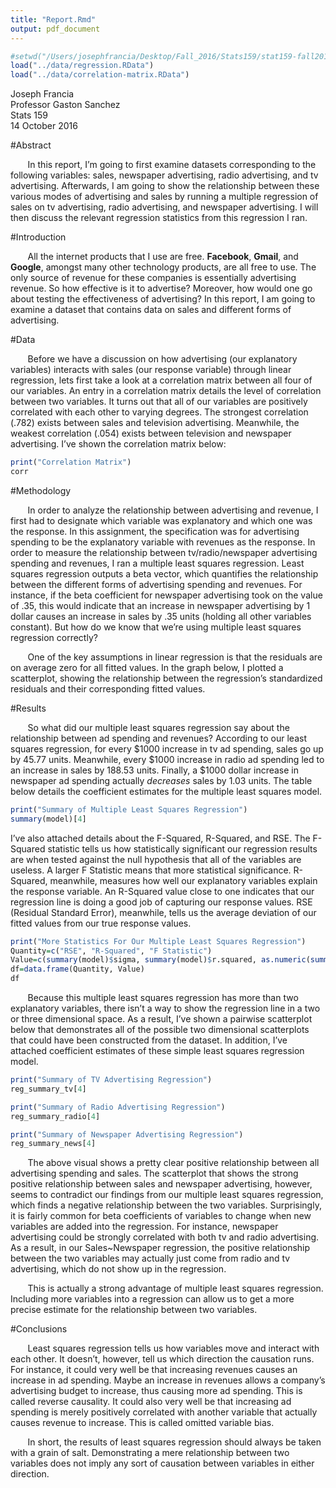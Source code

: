 ```yaml
---
title: "Report.Rmd"
output: pdf_document
---
```


```r
#setwd("/Users/josephfrancia/Desktop/Fall_2016/Stats159/stat159-fall2016-hw03/report")
load("../data/regression.RData")
load("../data/correlation-matrix.RData")
```

Joseph Francia  
Professor Gaston Sanchez  
Stats 159  
14 October 2016  


#Abstract

&nbsp;&nbsp;&nbsp;&nbsp;&nbsp;&nbsp; In this report, I'm going to first examine datasets corresponding to the following variables: sales, newspaper advertising, radio advertising, and tv advertising. Afterwards, I am going to show the relationship between these various modes of advertising and sales by running a multiple regression of sales on tv advertising, radio advertising, and newspaper advertising. I will then discuss the relevant regression statistics from this regression I ran.  

#Introduction

&nbsp;&nbsp;&nbsp;&nbsp;&nbsp;&nbsp; All the internet products that I use are free. **Facebook**, **Gmail**, and **Google**, amongst many other technology products, are all free to use. The only source of revenue for these companies is essentially advertising revenue. So how effective is it to advertise? Moreover, how would one go about testing the effectiveness of advertising? In this report, I am going to examine a dataset that contains data on sales and different forms of advertising. 

#Data

&nbsp;&nbsp;&nbsp;&nbsp;&nbsp;&nbsp; Before we have a discussion on how advertising (our explanatory variables) interacts with sales (our response variable) through linear regression, lets first take a look at a correlation matrix between all four of our variables. An entry in a correlation matrix details the level of correlation between two variables. It turns out that all of our variables are positively correlated with each other to varying degrees. The strongest correlation (.782) exists between sales and television advertising. Meanwhile, the weakest correlation (.054) exists between television and newspaper advertising. I've shown the correlation matrix below: 


```r
print("Correlation Matrix")
corr
```


#Methodology

&nbsp;&nbsp;&nbsp;&nbsp;&nbsp;&nbsp; In order to analyze the relationship between advertising and revenue, I first had to designate which variable was explanatory and which one was the response. In this assignment, the specification was for advertising spending to be the explanatory variable with revenues as the response. In order to measure the relationship between tv/radio/newspaper advertising spending and revenues, I ran a multiple least squares regression. Least squares regression outputs a beta vector, which quantifies the relationship between the different forms of advertising spending and revenues. For instance, if the beta coefficient for newspaper advertising took on the value of .35, this would indicate that an increase in newspaper advertising by 1 dollar causes an increase in sales by .35 units (holding all other variables constant). But how do we know that we're using multiple least squares regression correctly?  

&nbsp;&nbsp;&nbsp;&nbsp;&nbsp;&nbsp; One of the key assumptions in linear regression is that the residuals are on average zero for all fitted values. In the graph below, I plotted a scatterplot, showing the relationship between the regression's standardized residuals and their corresponding fitted values.  


\includegraphics[width=600pt, height=300pt]{../images/scale-location-plot.png}


#Results

&nbsp;&nbsp;&nbsp;&nbsp;&nbsp;&nbsp; So what did our multiple least squares regression say about the relationship between ad spending and revenues? According to our least squares regression, for every $1000 increase in tv ad spending, sales go up by 45.77 units. Meanwhile, every $1000 increase in radio ad spending led to an increase in sales by 188.53 units. Finally, a $1000 dollar increase in newspaper ad spending actually *decreases* sales by 1.03 units. The table below details the coefficient estimates for the multiple least squares model. 


```r
print("Summary of Multiple Least Squares Regression")
summary(model)[4]
```


I've also attached details about the F-Squared, R-Squared, and RSE. The F-Squared statistic tells us how statistically significant our regression results are when tested against the null hypothesis that all of the variables are useless. A larger F Statistic means that more statistical significance. R-Squared, meanwhile, measures how well our explanatory variables explain the response variable. An R-Squared value close to one indicates that our regression line is doing a good job of capturing our response values. RSE (Residual Standard Error), meanwhile, tells us the average deviation of our fitted values from our true response values. 

```r
print("More Statistics For Our Multiple Least Squares Regression")
Quantity=c("RSE", "R-Squared", "F Statistic")
Value=c(summary(model)$sigma, summary(model)$r.squared, as.numeric(summary(model)$fstatistic[1]))
df=data.frame(Quantity, Value)
df
```


&nbsp;&nbsp;&nbsp;&nbsp;&nbsp;&nbsp; Because this multiple least squares regression has more than two explanatory variables, there isn't a way to show the regression line in a two or three dimensional space. As a result, I've shown a pairwise scatterplot below that demonstrates all of the possible two dimensional scatterplots that could have been constructed from the dataset. In addition, I've attached coefficient estimates of these simple least squares regression model.

```r
print("Summary of TV Advertising Regression")
reg_summary_tv[4]
```

```r
print("Summary of Radio Advertising Regression")
reg_summary_radio[4]
```

```r
print("Summary of Newspaper Advertising Regression")
reg_summary_news[4]
```

\includegraphics[width=600pt, height=300pt]{../images/scatterplot-matrix.png}

&nbsp;&nbsp;&nbsp;&nbsp;&nbsp;&nbsp; The above visual shows a pretty clear positive relationship between all advertising spending and sales. The scatterplot that shows the strong positive relationship between sales and newspaper advertising, however, seems to contradict our findings from our multiple least squares regression, which finds a negative relationship between the two variables. Surprisingly, it is fairly common for beta coefficients of variables to change when new variables are added into the regression. For instance, newspaper advertising could be strongly correlated with both tv and radio advertising. As a result, in our Sales~Newspaper regression, the positive relationship between the two variables may actually just come from radio and tv advertising, which do not show up in the regression.  

&nbsp;&nbsp;&nbsp;&nbsp;&nbsp;&nbsp; This is actually a strong advantage of multiple least squares regression. Including more variables into a regression can allow us to get a more precise estimate for the relationship between two variables. 

#Conclusions

&nbsp;&nbsp;&nbsp;&nbsp;&nbsp;&nbsp; Least squares regression tells us how variables move and interact with each other. It doesn't, however, tell us which direction the causation runs. For instance, it could very well be that increasing revenues causes an increase in ad spending. Maybe an increase in revenues allows a company's advertising budget to increase, thus causing more ad spending. This is called reverse causality. It could also very well be that increasing ad spending is merely positively correlated with another variable that actually causes revenue to increase. This is called omitted variable bias.  

&nbsp;&nbsp;&nbsp;&nbsp;&nbsp;&nbsp; In short, the results of least squares regression should always be taken with a grain of salt. Demonstrating a mere relationship between two variables does not imply any sort of causation between variables in either direction. 

